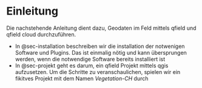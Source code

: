 
# Einleitung {.unnumbered .unlisted}

Die nachstehende Anleitung dient dazu, Geodaten im Feld mittels [qfield]{.q} und [qfield cloud]{.q} durchzuführen. 

- In  @sec-installation beschreiben wir die installation der notwenigen Software und Plugins. Das ist einmalig nötig und kann übersprungen werden, wenn die notwendige Software bereits installiert ist
- In @sec-projekt geht es darum, ein [qfield]{.q} Projekt mittels [qgis]{.q} aufzusetzen. Um die Schritte zu veranschaulichen, spielen wir ein fikitves Projekt mit dem Namen *Vegetation-CH* durch
